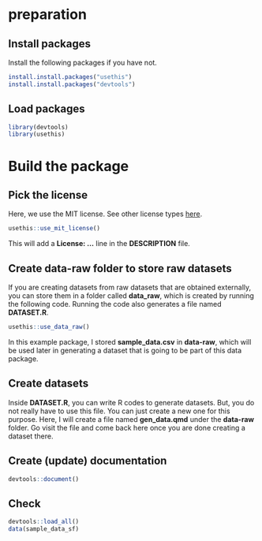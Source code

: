 # preparation

## Install packages

Install the following packages if you have not.

```r
install.install.packages("usethis")
install.install.packages("devtools")
```

## Load packages

```r
library(devtools)
library(usethis)
```

# Build the package

## Pick the license

Here, we use the MIT license. See other license types [here](https://usethis.r-lib.org/reference/licenses.html).

```r
usethis::use_mit_license()
```

This will add a **License: ...** line in the **DESCRIPTION** file.

## Create data-raw folder to store raw datasets 

If you are creating datasets from raw datasets that are obtained externally, you can store them in a folder called **data_raw**, which is created by running the following code. Running the code also generates a file named **DATASET.R**.

```r
usethis::use_data_raw()
```

In this example package, I stored **sample_data.csv** in **data-raw**, which will be used later in generating a dataset that is going to be part of this data package.

## Create datasets

Inside **DATASET.R**, you can write R codes to generate datasets. But, you do not really have to use this file. You can just create a new one for this purpose. Here, I will create a file named **gen_data.qmd** under the **data-raw** folder. Go visit the file and come back here once you are done creating a dataset there.

## Create (update) documentation

```r
devtools::document()
```

## Check

```r
devtools::load_all()
data(sample_data_sf)
```